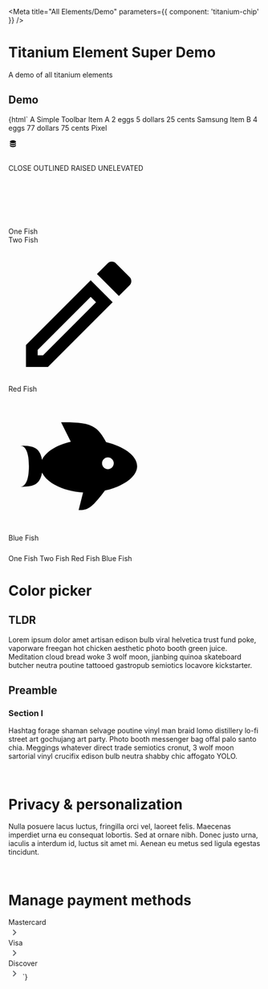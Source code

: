 

<Meta title="All Elements/Demo" parameters={{ component: 'titanium-chip' }} />

# Titanium Element Super Demo

A demo of all titanium elements

## Demo

<Canvas withToolbar>
  <Story name="Demo">
    {html`
        <titanium-toolbar> <span main-title>A Simple Toolbar</span></titanium-toolbar>
        <titanium-header header="Titanium elements" subHeader="One stop shop for everything good" style="padding-top: 60px"></titanium-header>
        <titanium-data-table header="Data table">
          <titanium-search-input slot="search-button" ></titanium-search-input>
          <titanium-svg-button slot="filter-button"  path="M19 13h-6v6h-2v-6H5v-2h6V5h2v6h6v2z"></titanium-svg-button>
          <titanium-svg-button slot="table-actions" path="M19 13h-6v6h-2v-6H5v-2h6V5h2v6h6v2z"></titanium-svg-button>
          <titanium-chip label="Hello" closeable slot="filters"></titanium-chip>
          <titanium-chip label="World" closeable slot="filters"></titanium-chip>
          <titanium-chip label="Hello" closeable slot="filters"></titanium-chip>
          <titanium-chip label="World" closeable slot="filters"></titanium-chip>
          <titanium-chip label="Hello" closeable slot="filters"></titanium-chip>
          <titanium-chip label="World" closeable slot="filters"></titanium-chip>
          <titanium-data-table-header slot="table-headers" large columnName="Name" title="Name" sortBy="Name"></titanium-data-table-header>
          <titanium-data-table-header slot="table-headers" desktop title="Short Name" sortBy="SName"></titanium-data-table-header>
          <titanium-data-table-header slot="table-headers" no-sort desktop title="Type"></titanium-data-table-header>
          <titanium-data-table-header slot="table-headers" no-sort desktop center width="105px" title="Phone Number"></titanium-data-table-header>
          <titanium-data-table-header slot="table-headers" no-sort width="75px" right title="Locations"></titanium-data-table-header>
          <titanium-data-table-item slot="items">
            <row-item large>Item A</row-item>
            <row-item desktop>2 eggs</row-item>
            <row-item desktop>5 dollars</row-item>
            <row-item desktop width="105px" center>25 cents</row-item>
            <row-item width="75px" right>Samsung</row-item>
          </titanium-data-table-item>
          <titanium-data-table-item slot="items">
            <row-item large>Item B</row-item>
            <row-item desktop>4 eggs</row-item>
            <row-item desktop>77 dollars</row-item>
            <row-item desktop width="105px" center>75 cents</row-item>
            <row-item width="75px" right>Pixel</row-item>
          </titanium-data-table-item>
        </titanium-data-table>
        <p>
          <titanium-chip label="C Drive" closeable ></titanium-chip>
          <titanium-chip label="D Drive" closeable ></titanium-chip>
          <titanium-chip label="F Drive" closeable ></titanium-chip>
          <titanium-chip label="F Drive" closeable ></titanium-chip>
          <titanium-chip label="This Guy" src="https://cdn.leavitt.com/user-771130-32.jpeg" ></titanium-chip>
          <titanium-chip label="Main frame" closeable >
            <svg slot="chip-icon" style="width:18px;height:18px" viewBox="0 0 24 24">
              <path
                d="M12,3C7.58,3 4,4.79 4,7C4,9.21 7.58,11 12,11C16.42,11 20,9.21 20,7C20,4.79 16.42,3 12,3M4,9V12C4,14.21 7.58,16 12,16C16.42,16 20,14.21 20,12V9C20,11.21 16.42,13 12,13C7.58,13 4,11.21 4,9M4,14V17C4,19.21 7.58,21 12,21C16.42,21 20,19.21 20,17V14C20,16.21 16.42,18 12,18C7.58,18 4,16.21 4,14Z"
              />
            </svg>
          </titanium-chip>
        </p>
        <br />
        <titanium-button >CLOSE</titanium-button>
        <titanium-button outlined >OUTLINED</titanium-button>
        <titanium-button raised >RAISED</titanium-button>
        <titanium-button unelevated >UNELEVATED</titanium-button>
        <br />
        <br />
        <titanium-loading-indicator ></titanium-loading-indicator>
        <br />
        <br />
        <titanium-progress > </titanium-progress>
        <br />
        <br />
        <titanium-search-input ></titanium-search-input>
        <titanium-single-select
          style="max-width: 400px; margin: 24px 0;"
          itemlabelpath="FullName"
          hinttext="Search for a person or group to add them as a participant"
          placeholder="Add participants"
        >
        </titanium-single-select>
        <titanium-single-select
          style="max-width: 400px; margin: 24px 0;"
          shaped
          itemlabelpath="Shaped"
          hinttext="Search for a person or group to add them as a participant"
          placeholder="Shaped"
        >
        </titanium-single-select>
        <titanium-single-select
          style="max-width: 400px; margin: 24px 0;"
          filled
          itemlabelpath="Filled"
          hinttext="Search for a person or group to add them as a participant"
          placeholder="Filled"
        >
        </titanium-single-select>
        <titanium-svg-button  path="M20,11V13H8L13.5,18.5L12.08,19.92L4.16,12L12.08,4.08L13.5,5.5L8,11H20Z"></titanium-svg-button>
        <titanium-svg-button large  path="M5,20H19V18H5M19,9H15V3H9V9H5L12,16L19,9Z"></titanium-svg-button>
        <menu-container style="display: flex; flex-direction: column;width: 280px;margin: 24px 0;">
          <titanium-side-menu-item href="#" >One Fish</titanium-side-menu-item>
          <titanium-side-menu-item href="#">Two Fish</titanium-side-menu-item>
          <titanium-side-menu-item href="#" selected>
            <svg viewBox="0 0 24 24">
              <path d="M14.06 9.02l.92.92L5.92 19H5v-.92l9.06-9.06M17.66 3c-.25 0-.51.1-.7.29l-1.83 1.83 3.75 3.75 1.83-1.83c.39-.39.39-1.02 0-1.41l-2.34-2.34c-.2-.2-.45-.29-.71-.29zm-3.6 3.19L3 17.25V21h3.75L17.81 9.94l-3.75-3.75z" /></svg >
              <span>Red Fish</span>
          </titanium-side-menu-item>
          <titanium-side-menu-item href="#">
          <svg viewBox="0 0 24 24">
               <path d="M12,20L12.76,17C9.5,16.79 6.59,15.4 5.75,13.58C5.66,14.06 5.53,14.5 5.33,14.83C4.67,16 3.33,16 2,16C3.1,16 3.5,14.43 3.5,12.5C3.5,10.57 3.1,9 2,9C3.33,9 4.67,9 5.33,10.17C5.53,10.5 5.66,10.94 5.75,11.42C6.4,10 8.32,8.85 10.66,8.32L9,5C11,5 13,5 14.33,5.67C15.46,6.23 16.11,7.27 16.69,8.38C19.61,9.08 22,10.66 22,12.5C22,14.38 19.5,16 16.5,16.66C15.67,17.76 14.86,18.78 14.17,19.33C13.33,20 12.67,20 12,20M17,11A1,1 0 0,0 16,12A1,1 0 0,0 17,13A1,1 0 0,0 18,12A1,1 0 0,0 17,11Z"/></svg>
              <span>Blue Fish</span>
          </titanium-side-menu-item>
        </menu-container>
        <titanium-tab-control style="margin: 24px 0;">
          <titanium-tab-control-item> One Fish </titanium-tab-control-item>
          <titanium-tab-control-item> Two Fish </titanium-tab-control-item>
          <titanium-tab-control-item selected> Red Fish </titanium-tab-control-item>
          <titanium-tab-control-item> Blue Fish </titanium-tab-control-item>
        </titanium-tab-control>
        <titanium-card>
          <h1>Color picker</h1>
          <h2>TLDR</h2>
           <p>
          Lorem ipsum dolor amet artisan edison bulb viral helvetica trust fund poke, vaporware freegan hot chicken aesthetic photo booth green juice.
          Meditation cloud bread woke 3 wolf moon, jianbing quinoa skateboard butcher neutra poutine tattooed gastropub semiotics locavore kickstarter.
        </p>
        <h2>Preamble</h2>
        <h3>Section I</h3>
        <p>
          Hashtag forage shaman selvage poutine vinyl man braid lomo distillery lo-fi street art gochujang art party. Photo booth messenger bag offal palo santo
          chia. Meggings whatever direct trade semiotics cronut, 3 wolf moon sartorial vinyl crucifix edison bulb neutra shabby chic affogato YOLO.
        </p>
        </titanium-card>
        <br />
        <titanium-single-action-card buttonTitle="Manage your data & personalization">
          <h1>Privacy & personalization</h1>
          <p>
            Nulla posuere lacus luctus, fringilla orci vel, laoreet felis. Maecenas imperdiet urna eu consequat lobortis. Sed at ornare nibh. Donec justo urna,
            iaculis a interdum id, luctus sit amet mi. Aenean eu metus sed ligula egestas tincidunt.
          </p>
        </titanium-single-action-card>
        <br />
        <titanium-single-action-card  buttonTitle="Manage your data & personalization">
          <h1>Manage payment methods</h1>
          <titanium-card-list-item  title="Mastercard">
            <div>Mastercard</div>
            <div spacer></div>
            <svg viewBox="0 0 24 24" style="height: 24px; width: 24px; flex-shrink: 0;fill: #5f6368"">
              <path d="M10 6L8.59 7.41 13.17 12l-4.58 4.59L10 18l6-6z" />
            </svg>
          </titanium-card-list-item>
          <titanium-card-list-item  title="Visa">
            <div>Visa</div>
            <div spacer></div>
            <svg viewBox="0 0 24 24" style="height: 24px; width: 24px; flex-shrink: 0;fill: #5f6368"">
              <path d="M10 6L8.59 7.41 13.17 12l-4.58 4.59L10 18l6-6z" />
            </svg>
          </titanium-card-list-item>
          <titanium-card-list-item  title="Discover">
            <div>Discover</div>
            <div spacer></div>
            <svg viewBox="0 0 24 24" style="height: 24px; width: 24px; flex-shrink: 0; fill: #5f6368">
              <path d="M10 6L8.59 7.41 13.17 12l-4.58 4.59L10 18l6-6z" />
            </svg>
          </titanium-card-list-item>
        </titanium-single-action-card>
        <titanium-error-page></titanium-error-page>
        <titanium-access-denied-page></titanium-access-denied-page>
    `}
  </Story>
</Canvas>
